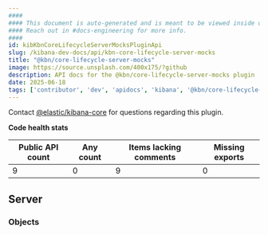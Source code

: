 ```yaml
---
####
#### This document is auto-generated and is meant to be viewed inside our experimental, new docs system.
#### Reach out in #docs-engineering for more info.
####
id: kibKbnCoreLifecycleServerMocksPluginApi
slug: /kibana-dev-docs/api/kbn-core-lifecycle-server-mocks
title: "@kbn/core-lifecycle-server-mocks"
image: https://source.unsplash.com/400x175/?github
description: API docs for the @kbn/core-lifecycle-server-mocks plugin
date: 2025-06-18
tags: ['contributor', 'dev', 'apidocs', 'kibana', '@kbn/core-lifecycle-server-mocks']
---
```




Contact [@elastic/kibana-core](https://github.com/orgs/elastic/teams/kibana-core) for questions regarding this plugin.

**Code health stats**

| Public API count  | Any count | Items lacking comments | Missing exports |
|-------------------|-----------|------------------------|-----------------|
| 9 | 0 | 9 | 0 |

## Server

### Objects
<DocDefinitionList data={kbnCoreLifecycleServerMocksObj.server.objects}/>

